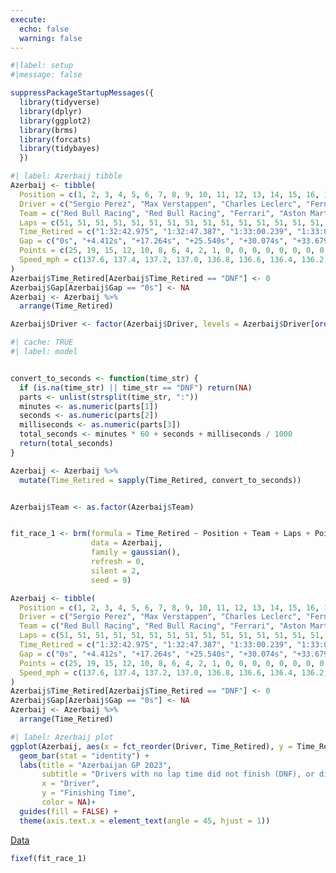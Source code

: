 ```yaml
---
execute:
  echo: false
  warning: false
---
```


```r
#|label: setup
#|message: false

suppressPackageStartupMessages({
  library(tidyverse)
  library(dplyr)
  library(ggplot2)
  library(brms)
  library(forcats)
  library(tidybayes)
  })
```

```r
#| label: Azerbaij tibble
Azerbaij <- tibble(
  Position = c(1, 2, 3, 4, 5, 6, 7, 8, 9, 10, 11, 12, 13, 14, 15, 16, 17, 18, 19, 20),
  Driver = c("Sergio Perez", "Max Verstappen", "Charles Leclerc", "Fernando Alonso", "Carlos Sainz", "Lewis Hamilton", "Lance Stroll", "George Russell", "Lando Norris", "Yuki Tsunoda", "Oscar Piastri", "Alex Albon", "Kevin Magnussen", "Pierre Gasly", "Esteban Ocon", "Logan Sargeant", "Nico Hulkenberg", "Valtteri Bottas", "Nyck de Vries", "Zhou Guanyu"),
  Team = c("Red Bull Racing", "Red Bull Racing", "Ferrari", "Aston Martin", "Ferrari", "Mercedes", "Aston Martin", "Mercedes", "McLaren", "RB", "McLaren", "Williams", "Haas", "Alpine", "Alpine", "Williams", "Haas", "Alfa Romeo", "RB", "Alfa Romeo"),
  Laps = c(51, 51, 51, 51, 51, 51, 51, 51, 51, 51, 51, 51, 51, 51, 51, 51, 51, 51, 51, 36),
  Time_Retired = c("1:32:42.975", "1:32:47.387", "1:33:00.239", "1:33:08.515", "1:33:13.049", "1:33:16.654", "1:33:19.834", "1:33:22.214", "1:33:25.294", "1:33:29.364", "1:33:33.534", "1:33:35.714", "1:33:38.094", "1:33:40.474", "1:33:42.854", "1:33:45.234", "1:33:47.614", "1:33:49.994", "1:33:52.374", "DNF"),
  Gap = c("0s", "+4.412s", "+17.264s", "+25.540s", "+30.074s", "+33.679s", "+36.859s", "+39.239s", "+42.319s", "+46.389s", "+50.559s", "+52.739s", "+55.119s", "+57.499s", "+59.879s", "+62.259s", "+64.639s", "+67.019s", "+69.399s", "DNF"),
  Points = c(25, 19, 15, 12, 10, 8, 6, 4, 2, 1, 0, 0, 0, 0, 0, 0, 0, 0, 0, 0),
  Speed_mph = c(137.6, 137.4, 137.2, 137.0, 136.8, 136.6, 136.4, 136.2, 136.0, 135.8, 135.6, 135.4, 135.2, 135.0, 134.8, 134.6, 134.4, 134.2, 134.0, 0)
)
Azerbaij$Time_Retired[Azerbaij$Time_Retired == "DNF"] <- 0
Azerbaij$Gap[Azerbaij$Gap == "0s"] <- NA
Azerbaij <- Azerbaij %>%
  arrange(Time_Retired)

Azerbaij$Driver <- factor(Azerbaij$Driver, levels = Azerbaij$Driver[order(Azerbaij$Time_Retired)])
```

```r
#| cache: TRUE
#| label: model


convert_to_seconds <- function(time_str) {
  if (is.na(time_str) || time_str == "DNF") return(NA)
  parts <- unlist(strsplit(time_str, ":"))
  minutes <- as.numeric(parts[1])
  seconds <- as.numeric(parts[2])
  milliseconds <- as.numeric(parts[3])
  total_seconds <- minutes * 60 + seconds + milliseconds / 1000
  return(total_seconds)
}

Azerbaij <- Azerbaij %>%
  mutate(Time_Retired = sapply(Time_Retired, convert_to_seconds))


Azerbaij$Team <- as.factor(Azerbaij$Team)


fit_race_1 <- brm(formula = Time_Retired ~ Position + Team + Laps + Points + Speed_mph,
                  data = Azerbaij,
                  family = gaussian(),
                  refresh = 0,
                  silent = 2,
                  seed = 9)
```

```r
Azerbaij <- tibble(
  Position = c(1, 2, 3, 4, 5, 6, 7, 8, 9, 10, 11, 12, 13, 14, 15, 16, 17, 18, 19, 20),
  Driver = c("Sergio Perez", "Max Verstappen", "Charles Leclerc", "Fernando Alonso", "Carlos Sainz", "Lewis Hamilton", "Lance Stroll", "George Russell", "Lando Norris", "Yuki Tsunoda", "Oscar Piastri", "Alex Albon", "Kevin Magnussen", "Pierre Gasly", "Esteban Ocon", "Logan Sargeant", "Nico Hulkenberg", "Valtteri Bottas", "Nyck de Vries", "Zhou Guanyu"),
  Team = c("Red Bull Racing", "Red Bull Racing", "Ferrari", "Aston Martin", "Ferrari", "Mercedes", "Aston Martin", "Mercedes", "McLaren", "RB", "McLaren", "Williams", "Haas", "Alpine", "Alpine", "Williams", "Haas", "Alfa Romeo", "RB", "Alfa Romeo"),
  Laps = c(51, 51, 51, 51, 51, 51, 51, 51, 51, 51, 51, 51, 51, 51, 51, 51, 51, 51, 51, 36),
  Time_Retired = c("1:32:42.975", "1:32:47.387", "1:33:00.239", "1:33:08.515", "1:33:13.049", "1:33:16.654", "1:33:19.834", "1:33:22.214", "1:33:25.294", "1:33:29.364", "1:33:33.534", "1:33:35.714", "1:33:38.094", "1:33:40.474", "1:33:42.854", "1:33:45.234", "1:33:47.614", "1:33:49.994", "1:33:52.374", "DNF"),
  Gap = c("0s", "+4.412s", "+17.264s", "+25.540s", "+30.074s", "+33.679s", "+36.859s", "+39.239s", "+42.319s", "+46.389s", "+50.559s", "+52.739s", "+55.119s", "+57.499s", "+59.879s", "+62.259s", "+64.639s", "+67.019s", "+69.399s", "DNF"),
  Points = c(25, 19, 15, 12, 10, 8, 6, 4, 2, 1, 0, 0, 0, 0, 0, 0, 0, 0, 0, 0),
  Speed_mph = c(137.6, 137.4, 137.2, 137.0, 136.8, 136.6, 136.4, 136.2, 136.0, 135.8, 135.6, 135.4, 135.2, 135.0, 134.8, 134.6, 134.4, 134.2, 134.0, 0)
)
Azerbaij$Time_Retired[Azerbaij$Time_Retired == "DNF"] <- 0
Azerbaij$Gap[Azerbaij$Gap == "0s"] <- NA
Azerbaij <- Azerbaij %>%
  arrange(Time_Retired)
```

```r
#| label: Azerbaij plot
ggplot(Azerbaij, aes(x = fct_reorder(Driver, Time_Retired), y = Time_Retired, fill = Driver)) +
  geom_bar(stat = "identity") +
  labs(title = "Azerbaijan GP 2023",
       subtitle = "Drivers with no lap time did not finish (DNF), or did not start (DNS)",
       x = "Driver",
       y = "Finishing Time",
       color = NA)+
  guides(fill = FALSE) +
  theme(axis.text.x = element_text(angle = 45, hjust = 1))
```
[Data](https://www.motorsport.com/f1/results/2023/azerbaijan-gp-625284/)
```r
fixef(fit_race_1)
```